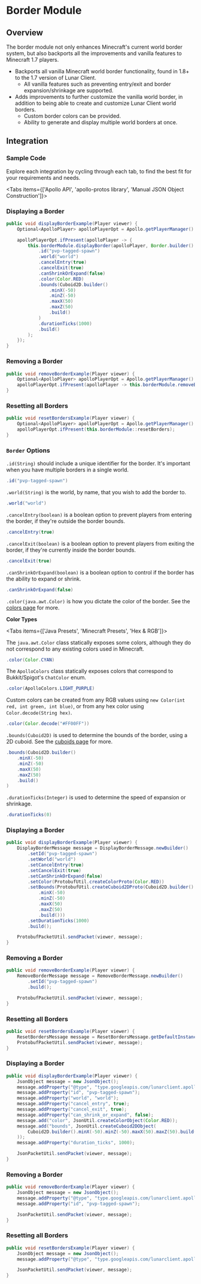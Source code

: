 
# Border Module

## Overview

The border module not only enhances Minecraft's current world border system, but also backports all the improvements and vanilla features to Minecraft 1.7 players.

-   Backports all vanilla Minecraft world border functionality, found in 1.8+ to the 1.7 version of Lunar Client.
    -   All vanilla features such as preventing entry/exit and border expansion/shrinkage are supported.
-   Adds improvements to further customize the vanilla world border, in addition to being able to create and customize Lunar Client world borders.
    -   Custom border colors can be provided.
    -   Ability to generate and display multiple world borders at once.

## Integration

### Sample Code
Explore each integration by cycling through each tab, to find the best fit for your requirements and needs.

<Tabs items={['Apollo API', 'apollo-protos library', 'Manual JSON Object Construction']}>

<Tab>

### Displaying a Border

```java
public void displayBorderExample(Player viewer) {
    Optional<ApolloPlayer> apolloPlayerOpt = Apollo.getPlayerManager().getPlayer(viewer.getUniqueId());

    apolloPlayerOpt.ifPresent(apolloPlayer -> {
        this.borderModule.displayBorder(apolloPlayer, Border.builder()
            .id("pvp-tagged-spawn")
            .world("world")
            .cancelEntry(true)
            .cancelExit(true)
            .canShrinkOrExpand(false)
            .color(Color.RED)
            .bounds(Cuboid2D.builder()
                .minX(-50)
                .minZ(-50)
                .maxX(50)
                .maxZ(50)
                .build()
            )
            .durationTicks(1000)
            .build()
        );
    });
}
```

### Removing a Border

```java
public void removeBorderExample(Player viewer) {
    Optional<ApolloPlayer> apolloPlayerOpt = Apollo.getPlayerManager().getPlayer(viewer.getUniqueId());
    apolloPlayerOpt.ifPresent(apolloPlayer -> this.borderModule.removeBorder(apolloPlayer, "pvp-tagged-spawn"));
}
```

### Resetting all Borders

```java
public void resetBordersExample(Player viewer) {
    Optional<ApolloPlayer> apolloPlayerOpt = Apollo.getPlayerManager().getPlayer(viewer.getUniqueId());
    apolloPlayerOpt.ifPresent(this.borderModule::resetBorders);
}
```

### `Border` Options

`.id(String)` should include a unique identifier for the border. It's important when you have multiple borders in a single world.

```java
.id("pvp-tagged-spawn")
```

`.world(String)` is the world, by name, that you wish to add the border to.

```java
.world("world")
```

`.cancelEntry(boolean)` is a boolean option to prevent players from entering the border, if they're outside the border bounds.

```java
.cancelEntry(true)
```

`.cancelExit(boolean)` is a boolean option to prevent players from exiting the border, if they're currently inside the border bounds.

```java
.cancelExit(true)
```

`.canShrinkOrExpand(boolean)` is a boolean option to control if the border has the ability to expand or shrink.

```java
.canShrinkOrExpand(false)
```

`.color(java.awt.Color)` is how you dictate the color of the border. See the [colors page](/apollo/developers/utilities/colors) for more.

**Color Types**

<Tabs items={['Java Presets', 'Minecraft Presets', 'Hex & RGB']}>
<Tab>

The `java.awt.Color` class statically exposes some colors, although they do not correspond to any existing colors used in Minecraft.

```java
.color(Color.CYAN)
```

</Tab>

<Tab>

The `ApolloColors` class statically exposes colors that correspond to Bukkit/Spigot's `ChatColor` enum.

```java
.color(ApolloColors.LIGHT_PURPLE)
```

</Tab>

<Tab>

Custom colors can be created from any RGB values using `new Color(int red, int green, int blue)`, or from any hex color using `Color.decode(String hex)`.

```java
.color(Color.decode("#FF00FF"))
```

</Tab>
</Tabs>

`.bounds(Cuboid2D)` is used to determine the bounds of the border, using a 2D cuboid. See the [cuboids page](/apollo/developers/utilities/cuboids) for more.

```java
.bounds(Cuboid2D.builder()
    .minX(-50)
    .minZ(-50)
    .maxX(50)
    .maxZ(50)
    .build()
)
```

`.durationTicks(Integer)` is used to determine the speed of expansion or shrinkage.

```java
.durationTicks(0)
```

</Tab>

<Tab>

### Displaying a Border

```java
public void displayBorderExample(Player viewer) {
    DisplayBorderMessage message = DisplayBorderMessage.newBuilder()
        .setId("pvp-tagged-spawn")
        .setWorld("world")
        .setCancelEntry(true)
        .setCancelExit(true)
        .setCanShrinkOrExpand(false)
        .setColor(ProtobufUtil.createColorProto(Color.RED))
        .setBounds(ProtobufUtil.createCuboid2DProto(Cuboid2D.builder()
            .minX(-50)
            .minZ(-50)
            .maxX(50)
            .maxZ(50)
            .build()))
        .setDurationTicks(1000)
        .build();

    ProtobufPacketUtil.sendPacket(viewer, message);
}
```

### Removing a Border

```java
public void removeBorderExample(Player viewer) {
    RemoveBorderMessage message = RemoveBorderMessage.newBuilder()
        .setId("pvp-tagged-spawn")
        .build();

    ProtobufPacketUtil.sendPacket(viewer, message);
}
```

### Resetting all Borders

```java
public void resetBordersExample(Player viewer) {
    ResetBordersMessage message = ResetBordersMessage.getDefaultInstance();
    ProtobufPacketUtil.sendPacket(viewer, message);
}
```

</Tab>

<Tab>

### Displaying a Border

```java
public void displayBorderExample(Player viewer) {
    JsonObject message = new JsonObject();
    message.addProperty("@type", "type.googleapis.com/lunarclient.apollo.border.v1.DisplayBorderMessage");
    message.addProperty("id", "pvp-tagged-spawn");
    message.addProperty("world", "world");
    message.addProperty("cancel_entry", true);
    message.addProperty("cancel_exit", true);
    message.addProperty("can_shrink_or_expand", false);
    message.add("color", JsonUtil.createColorObject(Color.RED));
    message.add("bounds", JsonUtil.createCuboid2DObject(
        Cuboid2D.builder().minX(-50).minZ(-50).maxX(50).maxZ(50).build()
    ));
    message.addProperty("duration_ticks", 1000);

    JsonPacketUtil.sendPacket(viewer, message);
}
```

### Removing a Border

```java
public void removeBorderExample(Player viewer) {
    JsonObject message = new JsonObject();
    message.addProperty("@type", "type.googleapis.com/lunarclient.apollo.border.v1.RemoveBorderMessage");
    message.addProperty("id", "pvp-tagged-spawn");

    JsonPacketUtil.sendPacket(viewer, message);
}
```

### Resetting all Borders

```java
public void resetBordersExample(Player viewer) {
    JsonObject message = new JsonObject();
    message.addProperty("@type", "type.googleapis.com/lunarclient.apollo.border.v1.ResetBordersMessage");

    JsonPacketUtil.sendPacket(viewer, message);
}
```

</Tab>

</Tabs>
